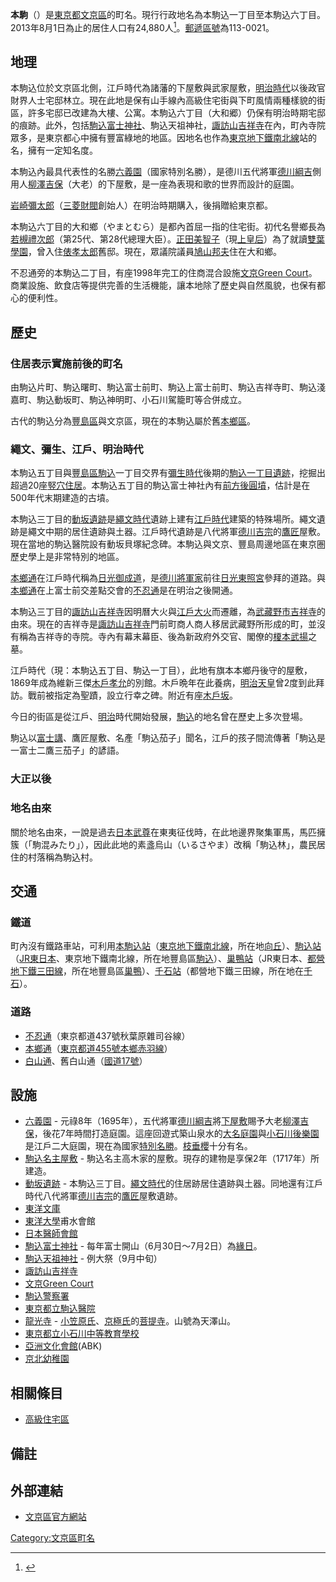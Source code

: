 {{Pathnav|日本|東京都|文京區|frame=1}}
{{Infobox Settlement
|official_name = 本駒込
|native_name =
|settlement_type = [[町|町]]
|image_skyline = Dozaka slope honkomagome bunkyo 2009.JPG
|imagesize = 250px
|image_caption = 動坂
|image_flag =
|image_seal =
| image_map =
| map_caption =
|subdivision_type = [[國家|國家]]
|subdivision_type1 = [[都道府縣|都道府縣]]
|subdivision_name = [[File:Flag_of_Japan.svg|border]] [[日本|日本]]
|subdivision_name1 = [[File:Flag_of_Tokyo_Prefecture.svg|25px]] [[東京都|東京都]]
|subdivision_type2 = [[東京都區部|特別區]]
|subdivision_name2 = [[File:Flag_of_Bunkyo,_Tokyo.svg|25px]] [[文京區|文京區]]
|subdivision_type3 = [[地域|地域]]
|subdivision_name3 = 本鄉地域
|established_title =
|established_date =
|government_type =
|leader_title =
|leader_name =
|area_magnitude =
|area_total_sq_mi =
|area_total_km2 =1.296
|area_land_sq_mi =
|area_land_km2 =
|area_urban_sq_mi =
|area_urban_km2 =
|area_metro_km2 =
|area_metro_sq_mi =
|population_as_of= 2013年8月1日
|population_footnotes =
|population_total = 24880
|population_urban =
|population_metro =
|population_density_sq_mi =
|population_density_km2 = 19197.53
| timezone = [[日本標準時間|JST]]
| utc_offset = +9
|timezone_DST =
|utc_offset_DST =
|latd=|latm=|lats=|latNS=
|longd=|longm=|longs=|longEW=
|elevation_footnotes=
|elevation_m =
|elevation_ft =
|postal_code_type = [[郵遞區號|郵遞區號]]
|postal_code = 113-0021
|area_code =
|website =
|footnotes =
}}
'''本駒{{ruby-zy|込|-{zh-tw:ㄩ;zh-cn:yū;zh-hk:yū}-}}'''（{{jpn|j=本駒込|hg=ほんこまごめ|rm=Hon-komagome|f=y}}）是[[東京都|東京都]][[文京區|文京區]]的町名。現行行政地名為本駒込一丁目至本駒込六丁目。2013年8月1日為止的居住人口有24,880人<ref>{{Cite web |url=http://www.city.bunkyo.lg.jp/sosiki_busyo_kumin_jigyou_toukei_zinko.html |title=町丁別世帯・人口（住民基本台帳）（毎月1日現在） |accessdate=2013-08-07 |archive-date=2013-05-13 |archive-url=https://web.archive.org/web/20130513181532/http://www.city.bunkyo.lg.jp/sosiki_busyo_kumin_jigyou_toukei_zinko.html |dead-url=yes }}</ref>。[[郵遞區號|郵遞區號]]為113-0021。

== 地理 ==
本駒込位於文京區北側，江戶時代為諸藩的下屋敷與武家屋敷，[[明治|明治時代]]以後政官財界人士宅邸林立。現在此地是保有山手線內高級住宅街與下町風情兩種樣貌的街區，許多宅邸已改建為大樓、公寓。本駒込六丁目（大和郷）仍保有明治時期宅邸的痕跡。此外，包括[[駒込富士神社|駒込富士神社]]、駒込天祖神社，[[吉祥寺_(文京區)|諏訪山吉祥寺]]在內，町內寺院眾多，是東京都心中擁有豐富綠地的地區。因地名也作為[[東京地下鐵南北線|東京地下鐵南北線]]站的名，擁有一定知名度。

本駒込內最具代表性的名勝[[六義園|六義園]]（國家特別名勝），是德川五代將軍[[德川綱吉|德川綱吉]]側用人[[柳澤吉保|柳澤吉保]]（大老）的下屋敷，是一座為表現和歌的世界而設計的庭園。

[[岩崎彌太郎|岩崎彌太郎]]（[[三菱財閥|三菱財閥]]創始人）在明治時期購入，後捐贈給東京都。

本駒込六丁目的大和鄉（やまとむら）是都內首屈一指的住宅街。初代名譽鄉長為[[若槻禮次郎|若槻禮次郎]]（第25代、第28代總理大臣）。[[皇后美智子|正田美智子]]（現[[上皇后|上皇后]]）為了就讀[[雙葉學園|雙葉學園]]，曾入住[[俵孝太郎|俵孝太郎]]舊邸。現在，眾議院議員[[鳩山邦夫|鳩山邦夫]]住在大和鄉。

不忍通旁的本駒込二丁目，有座1998年完工的住商混合設施[[文京Green_Court|文京Green Court]]。商業設施、飲食店等提供完善的生活機能，讓本地除了歷史與自然風貌，也保有都心的便利性。

== 歷史 ==
=== 住居表示實施前後的町名 ===
由駒込片町、駒込曙町、駒込富士前町、駒込上富士前町、駒込吉祥寺町、駒込淺嘉町、駒込動坂町、駒込神明町、小石川駕籠町等合併成立。

古代的駒込分為[[豐島區|豐島區]]與文京區，現在的本駒込屬於舊[[本鄉區|本鄉區]]。

=== 繩文、彌生、江戶、明治時代 ===
本駒込五丁目與[[豐島區|豐島區]][[駒込|駒込]]一丁目交界有[[彌生時代|彌生時代]]後期的[[駒込一丁目遺跡|駒込一丁目遺跡]]，挖掘出超過20座[[竪穴住居|竪穴住居]]。本駒込五丁目的駒込富士神社內有[[前方後圓墳|前方後圓墳]]，估計是在500年代末期建造的古墳。

本駒込三丁目的[[動坂遺跡|動坂遺跡]]是[[繩文時代|繩文時代]]遺跡上建有[[江戶時代|江戶時代]]建築的特殊場所。繩文遺跡是繩文中期的居住遺跡與土器。江戶時代遺跡是八代將軍[[德川吉宗|德川吉宗]]的[[鷹匠|鷹匠]]屋敷。現在當地的駒込醫院設有動坂貝塚紀念碑。本駒込與文京、豐島周邊地區在東京圏歷史學上是非常特別的地區。

[[本鄉通|本鄉通]]在江戶時代稱為[[日光御成道|日光御成道]]，是[[德川將軍家|德川將軍家]]前往[[日光東照宮|日光東照宮]]參拜的道路。與[[本鄉通|本鄉通]]在上富士前交差點交會的[[東京都道437號秋葉原雜司谷線|不忍通]]是在明治之後開通。

本駒込三丁目的[[吉祥寺_(文京區)|諏訪山吉祥寺]]因明曆大火與[[江戶大火|江戶大火]]而遷離，為[[武藏野市|武藏野市]][[吉祥寺_(武藏野市)|吉祥寺]]的由來。現在的吉祥寺是[[吉祥寺_(文京區)|諏訪山吉祥寺]]門前町商人商人移居武藏野所形成的町，並沒有稱為吉祥寺的寺院。寺內有幕末幕臣、後為新政府外交官、閣僚的[[榎本武揚|榎本武揚]]之墓。

江戶時代（現：本駒込五丁目、駒込一丁目），此地有旗本本鄉丹後守的屋敷，1869年成為維新三傑[[木戶孝允|木戶孝允]]的別館。木戶晩年在此養病，[[明治天皇|明治天皇]]曾2度到此拜訪。戰前被指定為聖蹟，設立行幸之碑。附近有座[[木戶坂|木戶坂]]。

今日的街區是從江戶、[[明治|明治]]時代開始發展，[[駒込|駒込]]的地名曾在歷史上多次登場。

駒込以[[駒込富士神社|富士講]]、鷹匠屋敷、名產「駒込茄子」聞名，江戶的孩子間流傳著「駒込是一富士二鷹三茄子」的諺語。

=== 大正以後 ===
{{Expand section}}

=== 地名由來 ===
關於地名由來，一說是過去[[日本武尊|日本武尊]]在東夷征伐時，在此地邊界聚集軍馬，馬匹擁簇（「駒混みたり」），因此此地的素盞烏山（いるさやま）改稱「駒込林」，農民居住的村落稱為駒込村。

== 交通 ==
=== 鐵道 ===
町內沒有鐵路車站，可利用[[本駒込站|本駒込站]]（[[東京地下鐵南北線|東京地下鐵南北線]]，所在地[[向丘_(文京區)|向丘]]）、[[駒込站|駒込站]]（[[東日本旅客鐵道|JR東日本]]、東京地下鐵南北線，所在地豐島區[[駒込|駒込]]）、[[巢鴨站|巢鴨站]]（JR東日本、[[都營地下鐵三田線|都營地下鐵三田線]]，所在地豐島區[[巢鴨|巢鴨]]）、[[千石站|千石站]]（都營地下鐵三田線，所在地在[[千石_(文京區)|千石]]）。
=== 道路 ===
* [[東京都道437號秋葉原雜司谷線|不忍通]]（東京都道437號秋葉原雜司谷線）
* [[本鄉通|本鄉通]]（[[東京都道455號本鄉赤羽線|東京都道455號本鄉赤羽線]]）
* [[白山通|白山通]]、舊白山通（[[國道17號|國道17號]]）

== 設施 ==
* [[六義園|六義園]] - 元祿8年（1695年），五代將軍[[德川綱吉|德川綱吉]]將[[下屋敷|下屋敷]]賜予大老[[柳澤吉保|柳澤吉保]]，後花7年時間打造庭園。這座回遊式築山泉水的[[大名庭園|大名庭園]]與[[小石川後樂園|小石川後樂園]]是江戶二大庭園，現在為國家[[特別名勝|特別名勝]]。[[枝垂櫻|枝垂櫻]]十分有名。
* [[駒込名主屋敷|駒込名主屋敷]] - 駒込名主高木家的屋敷。現存的建物是享保2年（1717年）所建造。
* [[動坂遺跡|動坂遺跡]] - 本駒込三丁目。[[繩文時代|繩文時代]]的住居跡居住遺跡與土器。同地還有江戶時代八代將軍[[德川吉宗|德川吉宗]]的[[鷹匠|鷹匠]]屋敷遺跡。
* [[東洋文庫|東洋文庫]]
* [[東洋大學|東洋大學]]甫水會館
* [[日本醫師會|日本醫師會館]]
* [[駒込富士神社|駒込富士神社]] - 每年富士開山（6月30日～7月2日）為[[緣日|緣日]]。
* [[駒込天祖神社|駒込天祖神社]] - 例大祭（9月中旬）
* [[吉祥寺_(文京區)|諏訪山吉祥寺]]
* [[文京Green_Court|文京Green Court]]
* [[駒込警察署|駒込警察署]]
* [[東京都立駒込醫院|東京都立駒込醫院]]
* [[龍光寺_(文京區)|龍光寺]] - [[小笠原氏|小笠原氏]]、[[京極氏|京極氏]]的[[菩提寺_(日本)|菩提寺]]。山號為天澤山。
* [[東京都立小石川中等教育學校|東京都立小石川中等教育學校]]
* [[亞洲文化會館|亞洲文化會館]](ABK)
* [[京北幼稚園|京北幼稚園]]

== 相關條目 ==
* [[高級住宅區|高級住宅區]]

== 備註 ==
{{reflist}}

== 外部連結 ==
* [https://web.archive.org/web/20080624133956/http://www.city.bunkyo.tokyo.jp/ 文京區官方網站]

{{文京區的町名}}

{{DEFAULTSORT:Hon-Komagone}}
[[Category:文京區町名|Category:文京區町名]]